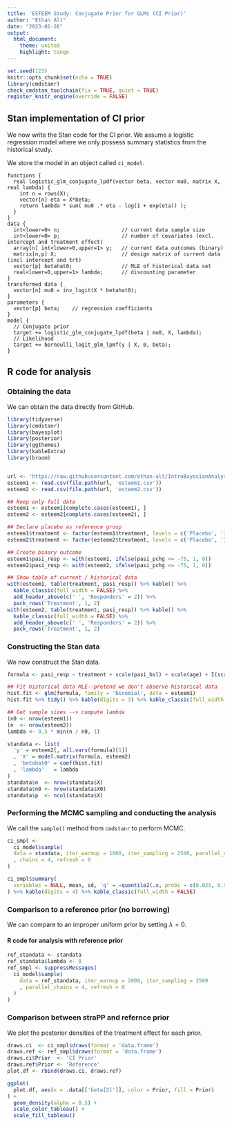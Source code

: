 ```yaml
---
title: 'ESTEEM Study: Conjugate Prior for GLMs (CI Prior)'
author: "Ethan Alt"
date: "2023-01-26"
output: 
  html_document:
    theme: united
    highlight: tango
---
```


```r
set.seed(123)
knitr::opts_chunk$set(echo = TRUE)
library(cmdstanr)
check_cmdstan_toolchain(fix = TRUE, quiet = TRUE)
register_knitr_engine(override = FALSE)
```

## Stan implementation of CI prior

We now write the Stan code for the CI prior. We assume a logistic regression 
model where we only possess summary statistics from the historical study.

We store the model in an object called `ci_model`.

```cmdstan
functions {
  real logistic_glm_conjugate_lpdf(vector beta, vector mu0, matrix X, real lambda) {
    int n = rows(X);
    vector[n] eta = X*beta;
    return lambda * sum( mu0 .* eta - log(1 + exp(eta)) );
  }
}
data {
  int<lower=0> n;                    // current data sample size
  int<lower=0> p;                    // number of covariates (excl. intercept and treatment effect)
  array[n] int<lower=0,upper=1> y;   // current data outcomes (binary)
  matrix[n,p] X;                     // design matrix of current data (incl intercept and trt)
  vector[p] betahat0;                // MLE of historical data set
  real<lower=0,upper=1> lambda;      // discounting parameter
}
transformed data {
  vector[n] mu0 = inv_logit(X * betahat0);
}
parameters {
  vector[p] beta;    // regression coefficients
}
model {
  // Conjugate prior
  target += logistic_glm_conjugate_lpdf(beta | mu0, X, lambda);
  // Likelihood
  target += bernoulli_logit_glm_lpmf(y | X, 0, beta);
}
```

## R code for analysis

### Obtaining the data

We can obtain the data directly from GitHub.

```r
library(tidyverse)
library(cmdstanr)
library(bayesplot)
library(posterior)
library(ggthemes)
library(kableExtra)
library(broom)


url <- 'https://raw.githubusercontent.com/ethan-alt/IntroBayesianAnalysis/main/Data'
esteem1 <- read.csv(file.path(url, 'esteem1.csv'))
esteem2 <- read.csv(file.path(url, 'esteem2.csv'))

## Keep only full data
esteem1 <- esteem1[complete.cases(esteem1), ]
esteem2 <- esteem2[complete.cases(esteem2), ]

## Declare placebo as reference group
esteem1$treatment <- factor(esteem1$treatment, levels = c('Placebo', '30 mg BID'))
esteem2$treatment <- factor(esteem2$treatment, levels = c('Placebo', '30 mg BID'))

## Create binary outcome
esteem1$pasi_resp <- with(esteem1, ifelse(pasi_pchg <= -75, 1, 0))
esteem2$pasi_resp <- with(esteem2, ifelse(pasi_pchg <= -75, 1, 0))

## Show table of current / historical data
with(esteem1, table(treatment, pasi_resp)) %>% kable() %>% 
  kable_classic(full_width = FALSE) %>%
  add_header_above(c(' ', 'Responders' = 2)) %>%
  pack_rows('Treatment', 1, 2)
with(esteem2, table(treatment, pasi_resp)) %>% kable() %>% 
  kable_classic(full_width = FALSE) %>%
  add_header_above(c(' ', 'Responders' = 2)) %>%
  pack_rows('Treatment', 1, 2)
```


### Constructing the Stan data

We now construct the Stan data.

```r
formula <- pasi_resp ~ treatment + scale(pasi_bsl) + scale(age) + I(scale(age)^2) + smoke + prior_sys

## Fit historical data MLE--pretend we don't observe historical data
hist.fit <- glm(formula, family = 'binomial', data = esteem1)
hist.fit %>% tidy() %>% kable(digits = 3) %>% kable_classic(full_width = FALSE)

## Get sample sizes --> compute lambda
(n0 <- nrow(esteem1))
(n  <- nrow(esteem2))
lambda <- 0.5 * min(n / n0, 1)

standata <- list(
  'y' = esteem2[, all.vars(formula)[1]]
  , 'X' = model.matrix(formula, esteem2)
  , 'betahat0' = coef(hist.fit)
  , 'lambda'   = lambda
)
standata$n  <- nrow(standata$X)
standata$n0 <- nrow(standata$X0)
standata$p  <- ncol(standata$X)
```


### Performing the MCMC sampling and conducting the analysis

We call the `sample()` method from `cmdstanr` to perform MCMC.

```r
ci_smpl <- 
  ci_model$sample(
  data = standata, iter_warmup = 1000, iter_sampling = 2500, parallel_chains = 4
  , chains = 4, refresh = 0
)
```


```r
ci_smpl$summary(
  variables = NULL, mean, sd, 'q' = ~quantile2(.x, probs = c(0.025, 0.975))
) %>% kable(digits = 4) %>% kable_classic(full_width = FALSE)
```


### Comparison to a reference prior (no borrowing)

We can compare to an improper uniform prior by setting $\lambda = 0$.

#### R code for analysis with reference prior

```r
ref_standata <- standata
ref_standata$lambda <- 0
ref_smpl <- suppressMessages(
  ci_model$sample(
    data = ref_standata, iter_warmup = 2000, iter_sampling = 2500
    , parallel_chains = 4, refresh = 0
  )
)
```
### Comparison between straPP and refernce prior

We plot the posterior densities of the treatment effect for each prior.

```r
draws.ci  <- ci_smpl$draws(format = 'data.frame')
draws.ref <- ref_smpl$draws(format = 'data.frame')
draws.ci$Prior  <- 'CI Prior'
draws.ref$Prior <- 'Reference'
plot.df <- rbind(draws.ci, draws.ref)

ggplot(
  plot.df, aes(x = .data[['beta[2]']], color = Prior, fill = Prior)
) +
  geom_density(alpha = 0.5) +
  scale_color_tableau() +
  scale_fill_tableau()

```



